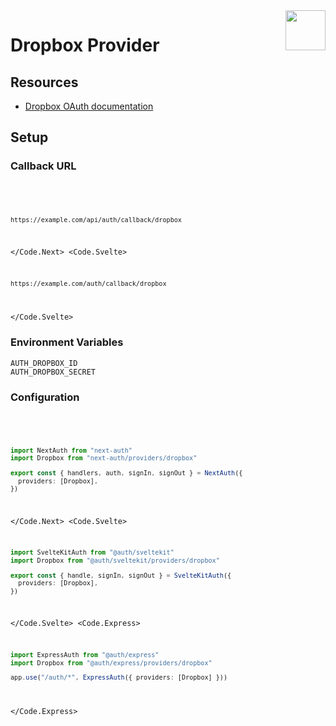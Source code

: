 
<img align="right" src="/img/providers/dropbox.svg" height="64" width="64" />

# Dropbox Provider

## Resources

- [Dropbox OAuth documentation](https://developers.dropbox.com/oauth-guide)

## Setup

### Callback URL

<Code>
  <Code.Next>

```bash
https://example.com/api/auth/callback/dropbox
```

  </Code.Next>
  <Code.Svelte>

```bash
https://example.com/auth/callback/dropbox
```

  </Code.Svelte>
</Code>

### Environment Variables

```
AUTH_DROPBOX_ID
AUTH_DROPBOX_SECRET
```

### Configuration

<Code>
  <Code.Next>

```ts filename="/auth.ts"
import NextAuth from "next-auth"
import Dropbox from "next-auth/providers/dropbox"

export const { handlers, auth, signIn, signOut } = NextAuth({
  providers: [Dropbox],
})
```

  </Code.Next>
  <Code.Svelte>

```ts filename="/src/auth.ts"
import SvelteKitAuth from "@auth/sveltekit"
import Dropbox from "@auth/sveltekit/providers/dropbox"

export const { handle, signIn, signOut } = SvelteKitAuth({
  providers: [Dropbox],
})
```

  </Code.Svelte>
  <Code.Express>

```ts filename="/src/app.ts"
import ExpressAuth from "@auth/express"
import Dropbox from "@auth/express/providers/dropbox"

app.use("/auth/*", ExpressAuth({ providers: [Dropbox] }))
```

  </Code.Express>
</Code>
